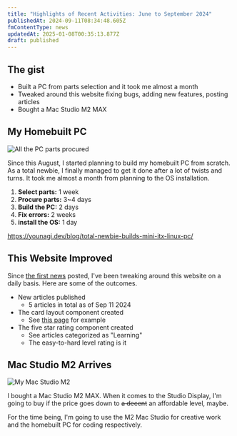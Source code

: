 ```yaml
---
title: "Highlights of Recent Activities: June to September 2024"
publishedAt: 2024-09-11T08:34:48.605Z
fmContentType: news
updatedAt: 2025-01-08T00:35:13.877Z
draft: published
---
```


## The gist

- Built a PC from parts selection and it took me almost a month
- Tweaked around this website fixing bugs, adding new features, posting articles
- Bought a Mac Studio M2 MAX

## My Homebuilt PC

![ All the PC parts procured ](../../../assets/images/pc-parts.webp)

Since this August, I started planning to build my homebuilt PC from scratch. As a total newbie, I finally managed to get it done after a lot of twists and turns. It took me almost a month from planning to the OS installation.

1. **Select parts:** 1 week
2. **Procure parts:** 3~4 days
3. **Build the PC:** 2 days
4. **Fix errors:** 2 weeks
5. **install the OS:** 1 day

https://younagi.dev/blog/total-newbie-builds-mini-itx-linux-pc/

## This Website Improved

Since [the first news](https://younagi.dev/news/created-my-personal-website/) posted, I've been tweaking around this website on a daily basis. Here are some of the outcomes.

- New articles published
  - 5 articles in total as of Sep 11 2024
- The card layout component created
  - See [this page](https://younagi.dev/tools/) for example
- The five star rating component created
  - See articles categorized as "Learning"
  - The easy-to-hard level rating is it

## Mac Studio M2 Arrives

![ My Mac Studio M2 ](../../../assets/images/mac-studio-img.webp)

I bought a Mac Studio M2 MAX. When it comes to the Studio Display, I'm going to buy if the price goes down to ~~a decent~~ an affordable level, maybe.

For the time being, I'm going to use the M2 Mac Studio for creative work and the homebuilt PC for coding respectively.
